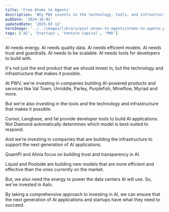 ```yaml
---
title: 'From Atoms to Agents'
description: 'Why PWV invests in the technology, tools, and infrastructure that makes AI possible'
pubDate: '2024-10-02'
updatedDate: '2025-02-12'
heroImage: '../../images/library/post-atoms-to-agents/atoms-to-agents.png'
tags: ['AI', 'Startups', 'Venture Capital', 'PWV']
---
```



AI needs energy. AI needs quality data. AI needs efficient models. AI needs trust and guardrails. AI needs to be scalable. AI needs tools for developers to build with.

It's not just the end product that we should invest in, but the technology and infrastructure that makes it possible.

<MarkdownPostImage path="post-atoms-to-agents/pwv-ai-atoms-to-agents.png" alt="PWV AI: Atoms to Agents" class="shadow-lg" />

At PWV, we're investing in companies building AI-powered products and services like Val Town, Unriddle, Parley, Purplefish, Mineflow, Myriad and more.

But we're also investing in the tools and the technology and infrastructure that makes it possible.

Cursor, Langbase, and fal provide developer tools to build AI applications. Not Diamond automatically determines which model is best-suited to respond.

And we're investing in companies that are building the infrastructure to support the next generation of AI applications.

QuantPi and Alinia focus on building trust and transparency in AI.

Liquid and Poolside are building new models that are more efficient and effective than the ones currently on the market.

But, we also need the energy to power the data centers AI will use. So, we've invested in Aalo.

By taking a comprehensive approach to investing in AI, we can ensure that the next generation of AI applications and startups have what they need to succeed.
